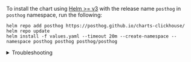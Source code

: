 To install the chart using [Helm >= v3](https://helm.sh/) with the release name `posthog` in `posthog` namespace, run the following:

```shell
helm repo add posthog https://posthog.github.io/charts-clickhouse/
helm repo update
helm install -f values.yaml --timeout 20m --create-namespace --namespace posthog posthog posthog/posthog
```

<details>
<summary>Troubleshooting</summary>

If you don't see some pods or services come up (e.g. `chi-posthog-posthog-0-0-0` pod or `clickhouse-posthog` service is missing), try running `helm upgrade -f values.yaml -n posthog posthog posthog/posthog`.
</details>
